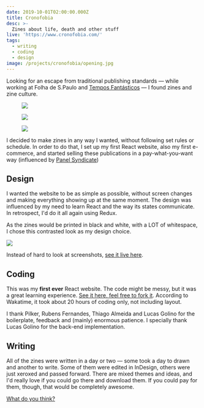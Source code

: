 ```yaml
---
date: 2019-10-01T02:00:00.000Z
title: Cronofobia
desc: >-
  Zines about life, death and other stuff
live: 'https://www.cronofobia.com/'
tags:
  - writing
  - coding
  - design
image: /projects/cronofobia/opening.jpg
---
```


Looking for an escape from traditional publishing standards — while working at Folha de S.Paulo and [Tempos Fantásticos](/projects/tempos_fantasticos) — I found zines and zine culture.

<figure className="mosaic full">

![](https://www.cronofobia.com/images/nipple.jpg)

![](https://www.cronofobia.com/images/lembrancas.jpg)

![](https://www.cronofobia.com/images/euficoputo.jpg)

</figure>

I decided to make zines in any way I wanted, without following set rules or schedule. In order to do that, I set up my first React website, also my first e-commerce, and started selling these publications in a pay-what-you-want way (influenced by [Panel Syndicate](http://panelsyndicate.com/))

## Design

I wanted the website to be as simple as possible, without screen changes and making everything showing up at the same moment. The design was influenced by my need to learn React and the way its states communicate. In retrospect, I'd do it all again using Redux.

As the zines would be printed in black and white, with a LOT of whitespace, I chose this contrasted look as my design choice.

![](/projects/cronofobia/cronofobia-page.png)

Instead of hard to look at screenshots, [see it live here](http://www.cronofobia.com/).

## Coding

This was my **first ever** React website. The code might be messy, but it was a great learning experience. [See it here, feel free to fork it](https://github.com/angelod1as/cronofobia). According to Wakatime, it took about 20 hours of coding only, not including layout.

I thank Pilker, Rubens Fernandes, Thiago Almeida and Lucas Golino for the boilerplate, feedback and (mainly) enormous patience. I specially thank Lucas Golino for the back-end implementation.

## Writing

All of the zines were written in a day or two — some took a day to drawn and another to write. Some of them were edited in InDesign, others were just xeroxed and passed forward. There are mixed themes and ideas, and I'd really love if you could go there and download them. If you could pay for them, though, that would be completely awesome.

[What do you think?](http://www.cronofobia.com/)
